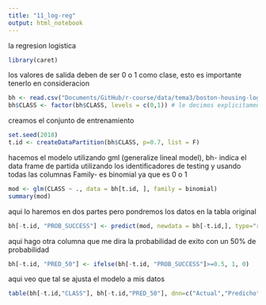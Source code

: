 ```yaml
---
title: "11_log-reg"
output: html_notebook
---
```

la regresion logistica 
```r
library(caret)
```

los valores de salida deben de ser 0 o 1 como clase, esto es importante tenerlo en consideracion 
```r
bh <- read.csv("Documents/GitHub/r-course/data/tema3/boston-housing-logistic.csv")
bh$CLASS <- factor(bh$CLASS, levels = c(0,1)) # le decimos explicitamente que las clases son 0 o 1
```

creamos el conjunto de entrenamiento 
```r
set.seed(2018)
t.id <- createDataPartition(bh$CLASS, p=0.7, list = F)
```


hacemos el modelo utilizando gml (generalize lineal model), 
bh- indica el data frame de partida utilizando los identificadores de testing y usando todas las columnas
Family- es binomial ya que es 0 o 1
```r
mod <- glm(CLASS ~ ., data = bh[t.id, ], family = binomial)
summary(mod)
```
aqui lo haremos en dos partes pero pondremos los datos en la tabla original 
```r
bh[-t.id, "PROB_SUCCESS"] <- predict(mod, newdata = bh[-t.id,], type="response")
```
aqui hago otra columna que me dira la probabilidad de exito con un 50% de probabilidad
```r
bh[-t.id, "PRED_50"] <- ifelse(bh[-t.id, "PROB_SUCCESS"]>=0.5, 1, 0)
```

aqui veo que tal se ajusta el modelo a mis datos
```r
table(bh[-t.id,"CLASS"], bh[-t.id,"PRED_50"], dnn=c("Actual","Predicho"))
```

